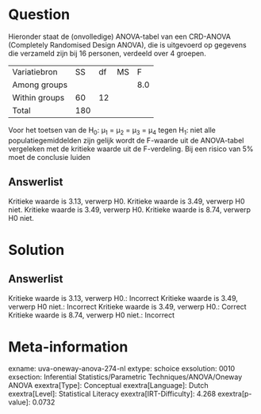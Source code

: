 Question
========

Hieronder staat de (onvolledige) ANOVA-tabel van een CRD-ANOVA
(Completely Randomised Design ANOVA), die is uitgevoerd op gegevens die
verzameld zijn bij 16 personen, verdeeld over 4 groepen. 

  --------------- ----- ---- ---- -----
  Variatiebron    SS    df   MS   F
  Among groups                    8.0
  Within groups   60    12         
  Total           180              
  --------------- ----- ---- ---- -----

Voor het toetsen van de H~0~: μ~1~ = μ~2~ = μ~3~ = μ~4~ tegen H~1~: niet
alle populatiegemiddelden zijn gelijk wordt de F-waarde uit de
ANOVA-tabel vergeleken met de kritieke waarde uit de F-verdeling. Bij
een risico van 5% moet de conclusie luiden

Answerlist
----------

Kritieke waarde is 3.13, verwerp H0.
Kritieke waarde is 3.49, verwerp H0 niet.
Kritieke waarde is 3.49, verwerp H0.
Kritieke waarde is 8.74, verwerp H0 niet.

Solution
========

Answerlist
----------

Kritieke waarde is 3.13, verwerp H0.: Incorrect
Kritieke waarde is 3.49, verwerp H0 niet.: Incorrect
Kritieke waarde is 3.49, verwerp H0.: Correct
Kritieke waarde is 8.74, verwerp H0 niet.: Incorrect

Meta-information
================
exname: uva-oneway-anova-274-nl
extype: schoice
exsolution: 0010
exsection: Inferential Statistics/Parametric Techniques/ANOVA/Oneway ANOVA
exextra[Type]: Conceptual
exextra[Language]: Dutch
exextra[Level]: Statistical Literacy
exextra[IRT-Difficulty]: 4.268
exextra[p-value]: 0.0732
